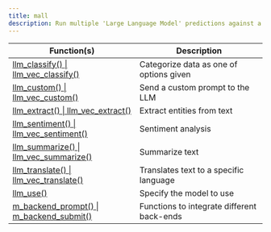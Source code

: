```yaml
---
title: mall
description: Run multiple 'Large Language Model' predictions against a table, or vectors
---
```

Function(s) | Description
|---|---|
|[llm_classify() \| llm_vec_classify()](llm_classify.html)|Categorize data as one of options given|
|[llm_custom() \| llm_vec_custom()](llm_custom.html)|Send a custom prompt to the LLM|
|[llm_extract() \| llm_vec_extract()](llm_extract.html)|Extract entities from text|
|[llm_sentiment() \| llm_vec_sentiment()](llm_sentiment.html)|Sentiment analysis|
|[llm_summarize() \| llm_vec_summarize()](llm_summarize.html)|Summarize text|
|[llm_translate() \| llm_vec_translate()](llm_translate.html)|Translates text to a specific language|
|[llm_use()](llm_use.html)|Specify the model to use|
|[m_backend_prompt() \| m_backend_submit()](m_backend_submit.html)|Functions to integrate different back-ends|
